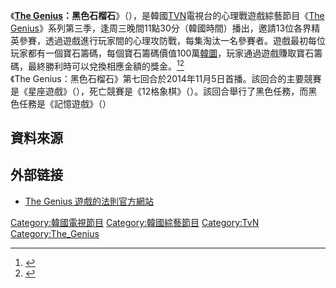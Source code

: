 {{notability unreferenced|time=2020-04-30}}
{{電視節目信息框
|名稱       = The Genius
|原名       = {{lang|ko|더 지니어스}}
|圖片       = <!-- 注释出：[[File:The_Genius_遊戲的法則.jpg|280px]] -->
|圖說       = 
|類型       = [[綜藝節目|綜藝節目]] [[真人秀|真人秀]]
|主持       = 
|地區       = {{KOR}}
|語言       = [[韓語|韓語]]
|製片人     = 
|監製       = 
|每集長     = 約80分鐘
|電視臺     = [[TVN|TVN]]
|視頻制式   = HD
|音頻制式   = [[立體聲|立體聲]]
|首播國家   = {{KOR}}
|集數       = 第三季第七集
|開始       = 
|結束       = 
|官方網站   = http://program.interest.me/tvn/thegenius3/
|tv_com_id  = 
}}

《'''[[The_Genius|The Genius]]：黑色石榴石'''》（{{lang-ko|더 지니어스: 블랙 가넷}}），是韓國[[TVN|TVN]]電視台的心理戰遊戲綜藝節目《[[The_Genius|The Genius]]》系列第三季，逢周三晚間11點30分（韓國時間）播出，邀請13位各界精英參賽，透過遊戲進行玩家間的心理攻防戰，每集淘汰一名參賽者。遊戲最初每位玩家都有一個寶石籌碼，每個寶石籌碼價值100萬[[韓圜|韓圜]]，玩家通過遊戲賺取寶石籌碼，最終勝利時可以兌換相應金額的獎金。<ref>{{Cite web |url=http://program.interest.me/tvn/thegenius3/17/Contents/Html?h_seq=1 |title=存档副本 |accessdate=2014-11-13 |archive-date=2014-10-19 |archive-url=https://web.archive.org/web/20141019015259/http://program.interest.me/tvn/thegenius3/17/Contents/Html?h_seq=1 |dead-url=no }}</ref><ref>{{Cite web |url=https://mirror.enha.kr/wiki/%EB%8D%94%20%EC%A7%80%EB%8B%88%EC%96%B4%EC%8A%A4%3A%EB%B8%94%EB%9E%99%EA%B0%80%EB%84%B7/1%ED%99%94 |title=存档副本 |accessdate=2017-09-06 |archive-date=2015-04-20 |archive-url=https://web.archive.org/web/20150420010626/https://mirror.enha.kr/wiki/%EB%8D%94%20%EC%A7%80%EB%8B%88%EC%96%B4%EC%8A%A4%3A%EB%B8%94%EB%9E%99%EA%B0%80%EB%84%B7/1%ED%99%94 |dead-url=no }}</ref><br>

《The Genius：黑色石榴石》第七回合於2014年11月5日首播。該回合的主要競賽是《星座遊戲》（{{lang-ko|별자리 게임}}），死亡競賽是《12格象棋》（{{lang-ko|십이장기}}）。該回合舉行了黑色任務，而黑色任務是《記憶遊戲》（{{lang-ko|기억 게임}}）

== 資料來源==
<references />

==外部链接==
*[http://thegenius.interest.me/ The Genius 遊戲的法則官方網站]{{Wayback|url=http://thegenius.interest.me/ |date=20130723233723 }}{{ko icon}}

[[Category:韓國電視節目|Category:韓國電視節目]]
[[Category:韓國綜藝節目|Category:韓國綜藝節目]]
[[Category:TvN|Category:TvN]]
[[Category:The_Genius|Category:The_Genius]]